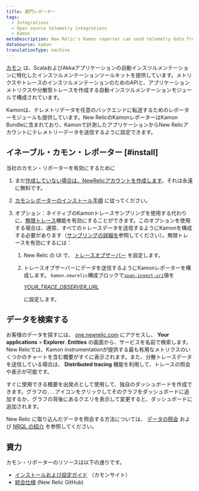 ```yaml
---
title: 嘉門レポーター
tags:
  - Integrations
  - Open source telemetry integrations
  - Kamon
metaDescription: New Relic's Kamon reporter can send telemetry data from your Kamon-instrumented applications to your New Relic account.
dataSource: kamon
translationType: machine
---
```


[カモン](https://kamon.io/) は、ScalaおよびAkkaアプリケーションの自動インスツルメンテーションに特化したインスツルメンテーションツールキットを提供しています。メトリクスやトレースのインスツルメンテーションのためのAPIと、アプリケーションメトリクスや分散型トレースを作成する自動インスツルメンテーションモジュールで構成されています。

Kamonは、テレメトリデータを任意のバックエンドに転送するためのレポーターモジュールも提供しています。New RelicのKamonレポーターはKamon Bundleに含まれており、Kamonで計測したアプリケーションからNew Relicアカウントにテレメトリーデータを送信するように設定できます。

## イネーブル・カモン・レポーター [#install]

当社のカモン・リポーターを有効にするために

1. まだ[作成していない場合は、NewRelicアカウントを作成します](https://newrelic.com/signup)。それは永遠に無料です。

2. [カモンレポーターのインストール手順](https://kamon.io/docs/latest/reporters/newrelic/) に従ってください。

3. オプション：ネイティブのKamonトレースサンプリングを使用する代わりに、[無限トレース](/docs/introduction-infinite-tracing)機能を有効にすることができます。このオプションを使用する場合は、通常、すべてのトレースデータを送信するようにKamonを構成する必要があります（[サンプリングの詳細を](/docs/distributed-tracing/concepts/how-new-relic-distributed-tracing-works)参照してください）。無限トレースを有効にするには：

   1. New Relic の UI で、 [トレースオブザーバー](/docs/infinite-tracing-set-trace-observer#set-up) を設定します。

   2. トレースオブザーバーにデータを送信するようにKamonレポーターを構成します。 `kamon.newrelic`構成ブロックで[`span-ingest-uri`](https://kamon.io/docs/latest/reporters/newrelic/)値を

      <var>[YOUR_TRACE_OBSERVER_URL](/docs/infinite-tracing-set-trace-observer#ui-endpoints)</var>

      に設定します。

## データを検索する

お客様のデータを探すには、 [one.newrelic.com](https://one.newrelic.com/) にアクセスし、 **Your applications** > **Explorer**. **Entities** の画面から、サービスを名前で検索します。New Relicでは、Kamon instrumentationが提供する最も有用なメトリクスのいくつかのチャートを含む概要がすぐに表示されます。また、分散トレースデータを送信している場合は、 **Distributed tracing** 機能を利用して、トレースの照会や表示が可能です。

すぐに使用できる概要を出発点として使用して、独自のダッシュボードを作成できます。グラフの`...`アイコンをクリックしてそのグラフをダッシュボードに追加するか、グラフの背後にあるクエリを表示して変更すると、ダッシュボードに追加されます。

New Relic に取り込んだデータを照会する方法については、 [データの照会](/docs/using-new-relic/data/understand-data/query-new-relic-data) および [NRQL の紹介](/docs/query-data/nrql-new-relic-query-language/getting-started/introduction-nrql) を参照してください。

## 資力

カモン・リポーターのリソースは以下の通りです。

* [インストールおよび設定ガイド](https://kamon.io/docs/latest/reporters/newrelic/) （カモンサイト）
* [統合仕様](https://github.com/newrelic/newrelic-exporter-specs/tree/master/kamon) (New Relic GitHub)